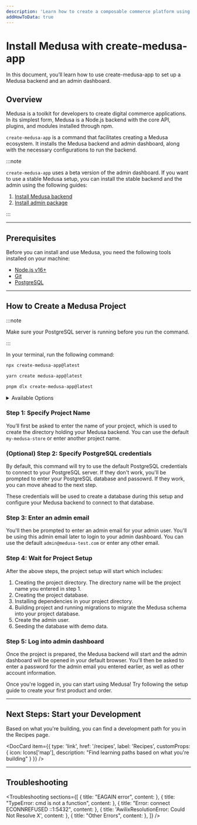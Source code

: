 ```yaml
---
description: 'Learn how to create a composable commerce platform using Medusa. This quickstart guide will help you set up your Medusa backend and the admin dashboard.'
addHowToData: true
---
```



# Install Medusa with create-medusa-app

In this document, you’ll learn how to use create-medusa-app to set up a Medusa backend and an admin dashboard.

## Overview

Medusa is a toolkit for developers to create digital commerce applications. In its simplest form, Medusa is a Node.js backend with the core API, plugins, and modules installed through npm.

`create-medusa-app` is a command that facilitates creating a Medusa ecosystem. It installs the Medusa backend and admin dashboard, along with the necessary configurations to run the backend.

:::note

`create-medusa-app` uses a beta version of the admin dashboard. If you want to use a stable Medusa setup, you can install the stable backend and the admin using the following guides:

1. [Install Medusa backend](./development/backend/install.mdx)
2. [Install admin package](./admin/quickstart.mdx)

:::

---

## Prerequisites

Before you can install and use Medusa, you need the following tools installed on your machine:

- [Node.js v16+](./development/backend/prepare-environment.mdx#nodejs)
- [Git](./development/backend/prepare-environment.mdx#git)
- [PostgreSQL](./development/backend/prepare-environment.mdx#postgresql)

---

## How to Create a Medusa Project

:::note

Make sure your PostgreSQL server is running before you run the command.

:::

In your terminal, run the following command:

<Tabs groupId="npxyarn" isCodeTabs={true}>
  <TabItem value="npx" label="NPX" default>

  ```bash
  npx create-medusa-app@latest
  ```

  </TabItem>
  <TabItem value="yarn" label="Yarn">

  ```bash
  yarn create medusa-app@latest
  ```

  </TabItem>
  <TabItem value="pnpm" label="pnpm">

  ```bash
  pnpm dlx create-medusa-app@latest
  ```

  </TabItem>
</Tabs>

<details>
  <summary>Available Options</summary>

  - `--repo-url <url>`: The repository URL to create the project from. By default it will be `https://github.com/medusajs/medusa-starter-default`.
  - `--seed`: A flag indicating whether the database should be seeded with demo data. By default, seeding is disabled.
  - `--no-boilerplate`: A flag that removes all files added for an enhanced onboarding experience (files under `src/admin`, `src/api`, etc...). This is helpful if you want to create a clean project, and is only recommended if you're familiar with Medusa.

</details>

### Step 1: Specify Project Name

You’ll first be asked to enter the name of your project, which is used to create the directory holding your Medusa backend. You can use the default `my-medusa-store` or enter another project name.

### (Optional) Step 2: Specify PostgreSQL credentials

By default, this command will try to use the default PostgreSQL credentials to connect to your PostgreSQL server. If they don't work, you'll be prompted to enter your PostgreSQL database and passowrd. If they work, you can move ahead to the next step.

These credentials will be used to create a database during this setup and configure your Medusa backend to connect to that database.

### Step 3: Enter an admin email

You'll then be prompted to enter an admin email for your admin user. You'll be using this admin email later to login to your admin dashboard. You can use the default `admin@medusa-test.com` or enter any other email.

### Step 4: Wait for Project Setup

After the above steps, the project setup will start which includes:

1. Creating the project directory. The directory name will be the project name you entered in step 1.
2. Creating the project database.
3. Installing dependencies in your project directory.
4. Building project and running migrations to migrate the Medusa schema into your project database.
5. Create the admin user.
6. Seeding the database with demo data.

### Step 5: Log into admin dashboard

Once the project is prepared, the Medusa backend will start and the admin dashboard will be opened in your default browser. You'll then be asked to enter a password for the admin email you entered earlier, as well as other account information.

Once you're logged in, you can start using Medusa! Try following the setup guide to create your first product and order.

<Feedback 
   event="survey_create-medusa-app"
   question="Did you set up Medusa successfully?"
   positiveQuestion="Is there anything that should improved?"
   negativeQuestion="Please describe the issue you faced."
/>

---

## Next Steps: Start your Development

Based on what you're building, you can find a development path for you in the Recipes page.

<DocCard item={{
  type: 'link',
  href: '/recipes',
  label: 'Recipes',
  customProps: {
    icon: Icons['map'],
    description: "Find learning paths based on what you're building"
  }
}} />

---

## Troubleshooting

<Troubleshooting
  sections={[
    {
      title: "EAGAIN error",
      content: <EagainError />
    },
    {
      title: "TypeError: cmd is not a function",
      content: <TypeErrorSection />
    },
    {
      title: "Error: connect ECONNREFUSED ::1:5432",
      content: <ConnectionErrorSection />
    },
    {
      title: 'AwilixResolutionError: Could Not Resolve X',
      content: <FreshInstallationSection />
    },
    {
      title: "Other Errors",
      content: <OtherErrorsSection />
    },
  ]}
/>

